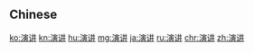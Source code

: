 {{also|演講}}
==Chinese==
{{zh-see|演講}}

[[ko:演讲]]
[[kn:演讲]]
[[hu:演讲]]
[[mg:演讲]]
[[ja:演讲]]
[[ru:演讲]]
[[chr:演讲]]
[[zh:演讲]]
